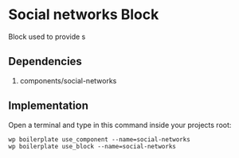 # Social networks Block

Block used to provide s

## Dependencies

1. components/social-networks

## Implementation

Open a terminal and type in this command inside your projects root:

```shell
wp boilerplate use_component --name=social-networks
wp boilerplate use_block --name=social-networks
```
